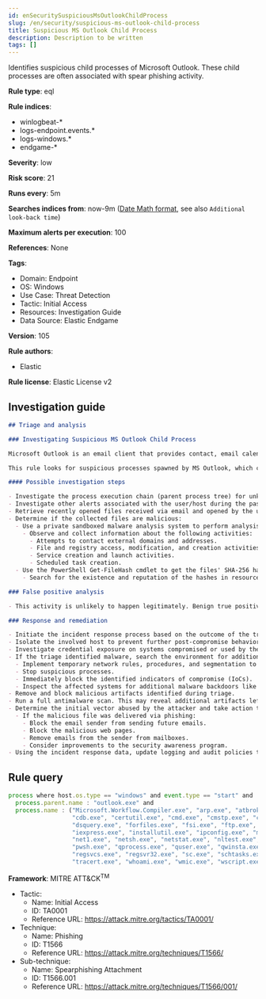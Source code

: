 ```yaml
---
id: enSecuritySuspiciousMsOutlookChildProcess
slug: /en/security/suspicious-ms-outlook-child-process
title: Suspicious MS Outlook Child Process
description: Description to be written
tags: []
---
```


<div id="suspicious-ms-outlook-child-process"></div>

Identifies suspicious child processes of Microsoft Outlook. These child processes are often associated with spear phishing activity.

**Rule type**: eql

**Rule indices**: 

* winlogbeat-*
* logs-endpoint.events.*
* logs-windows.*
* endgame-*

**Severity**: low

**Risk score**: 21

**Runs every**: 5m

**Searches indices from**: now-9m ([Date Math format](((ref))/common-options.html#date-math), see also <DocLink id="enSecurityRulesUiCreate" section="set-the-rules-schedule">`Additional look-back time`</DocLink>)

**Maximum alerts per execution**: 100

**References**: None

**Tags**: 

* Domain: Endpoint
* OS: Windows
* Use Case: Threat Detection
* Tactic: Initial Access
* Resources: Investigation Guide
* Data Source: Elastic Endgame

**Version**: 105

**Rule authors**: 

* Elastic

**Rule license**: Elastic License v2

## Investigation guide

```markdown
## Triage and analysis

### Investigating Suspicious MS Outlook Child Process

Microsoft Outlook is an email client that provides contact, email calendar, and task management features. Outlook is widely used, either standalone or as part of the Office suite.

This rule looks for suspicious processes spawned by MS Outlook, which can be the result of the execution of malicious documents and/or exploitation for initial access.

#### Possible investigation steps

- Investigate the process execution chain (parent process tree) for unknown processes. Examine their executable files for prevalence, whether they are located in expected locations, and if they are signed with valid digital signatures.
- Investigate other alerts associated with the user/host during the past 48 hours.
- Retrieve recently opened files received via email and opened by the user that could cause this behavior. Common locations include but are not limited to, the Downloads and Document folders and the folder configured at the email client.
- Determine if the collected files are malicious:
  - Use a private sandboxed malware analysis system to perform analysis.
    - Observe and collect information about the following activities:
      - Attempts to contact external domains and addresses.
      - File and registry access, modification, and creation activities.
      - Service creation and launch activities.
      - Scheduled task creation.
  - Use the PowerShell Get-FileHash cmdlet to get the files' SHA-256 hash values.
    - Search for the existence and reputation of the hashes in resources like VirusTotal, Hybrid-Analysis, CISCO Talos, Any.run, etc.

### False positive analysis

- This activity is unlikely to happen legitimately. Benign true positives (B-TPs) can be added as exceptions if necessary.

### Response and remediation

- Initiate the incident response process based on the outcome of the triage.
- Isolate the involved host to prevent further post-compromise behavior.
- Investigate credential exposure on systems compromised or used by the attacker to ensure all compromised accounts are identified. Reset passwords for these accounts and other potentially compromised credentials, such as email, business systems, and web services.
- If the triage identified malware, search the environment for additional compromised hosts.
  - Implement temporary network rules, procedures, and segmentation to contain the malware.
  - Stop suspicious processes.
  - Immediately block the identified indicators of compromise (IoCs).
  - Inspect the affected systems for additional malware backdoors like reverse shells, reverse proxies, or droppers that attackers could use to reinfect the system.
- Remove and block malicious artifacts identified during triage.
- Run a full antimalware scan. This may reveal additional artifacts left in the system, persistence mechanisms, and malware components.
- Determine the initial vector abused by the attacker and take action to prevent reinfection through the same vector.
  - If the malicious file was delivered via phishing:
    - Block the email sender from sending future emails.
    - Block the malicious web pages.
    - Remove emails from the sender from mailboxes.
    - Consider improvements to the security awareness program.
- Using the incident response data, update logging and audit policies to improve the mean time to detect (MTTD) and the mean time to respond (MTTR).
```

## Rule query

```js
process where host.os.type == "windows" and event.type == "start" and
  process.parent.name : "outlook.exe" and
  process.name : ("Microsoft.Workflow.Compiler.exe", "arp.exe", "atbroker.exe", "bginfo.exe", "bitsadmin.exe",
                  "cdb.exe", "certutil.exe", "cmd.exe", "cmstp.exe", "cscript.exe", "csi.exe", "dnx.exe", "dsget.exe",
                  "dsquery.exe", "forfiles.exe", "fsi.exe", "ftp.exe", "gpresult.exe", "hostname.exe", "ieexec.exe",
                  "iexpress.exe", "installutil.exe", "ipconfig.exe", "mshta.exe", "msxsl.exe", "nbtstat.exe", "net.exe",
                  "net1.exe", "netsh.exe", "netstat.exe", "nltest.exe", "odbcconf.exe", "ping.exe", "powershell.exe",
                  "pwsh.exe", "qprocess.exe", "quser.exe", "qwinsta.exe", "rcsi.exe", "reg.exe", "regasm.exe",
                  "regsvcs.exe", "regsvr32.exe", "sc.exe", "schtasks.exe", "systeminfo.exe", "tasklist.exe",
                  "tracert.exe", "whoami.exe", "wmic.exe", "wscript.exe", "xwizard.exe")

```

**Framework**: MITRE ATT&CK<sup>TM</sup>

* Tactic:
    * Name: Initial Access
    * ID: TA0001
    * Reference URL: https://attack.mitre.org/tactics/TA0001/
* Technique:
    * Name: Phishing
    * ID: T1566
    * Reference URL: https://attack.mitre.org/techniques/T1566/
* Sub-technique:
    * Name: Spearphishing Attachment
    * ID: T1566.001
    * Reference URL: https://attack.mitre.org/techniques/T1566/001/

